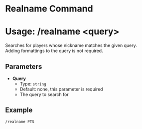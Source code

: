 # Realname Command
# Usage: /realname <query\>
Searches for players whose nickname matches the given query.  
Adding formattings to the query is not required.

## Parameters
- **Query**
  + Type: `string`
  + Default: none, this parameter is required
  + The query to search for

## Example
`/realname PTS`
